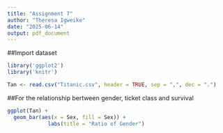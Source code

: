 ```yaml
---
title: "Assignment 7"
author: "Theresa Igweike"
date: "2025-06-14"
output: pdf_document
---
```


##Import dataset
```r

library('ggplot2')
library('knitr')

Tan <- read.csv("Titanic.csv", header = TRUE, sep = ",", dec = ".")

```

##For the relationship bertween gender, ticket class and survival
```r
ggplot(Tan) +
  geom_bar(aes(x = Sex, fill = Sex)) + 
             labs(title = "Ratio of Gender")
 

```

